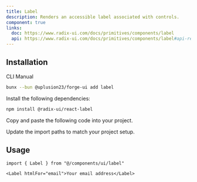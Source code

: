 ```yaml
---
title: Label
description: Renders an accessible label associated with controls.
component: true
links:
  doc: https://www.radix-ui.com/docs/primitives/components/label
  api: https://www.radix-ui.com/docs/primitives/components/label#api-reference
---
```


<ComponentPreview name="label-demo" description="A label" />

## Installation

<Tabs defaultValue="cli">

<TabsList>
  <TabsTrigger value="cli">CLI</TabsTrigger>
  <TabsTrigger value="manual">Manual</TabsTrigger>
</TabsList>
<TabsContent value="cli">

```bash
bunx --bun @uplusion23/forge-ui add label
```

</TabsContent>

<TabsContent value="manual">

<Steps>

<Step>Install the following dependencies:</Step>

```bash
npm install @radix-ui/react-label
```

<Step>Copy and paste the following code into your project.</Step>

<ComponentSource name="label" />

<Step>Update the import paths to match your project setup.</Step>

</Steps>

</TabsContent>

</Tabs>

## Usage

```tsx
import { Label } from "@/components/ui/label"
```

```tsx
<Label htmlFor="email">Your email address</Label>
```
